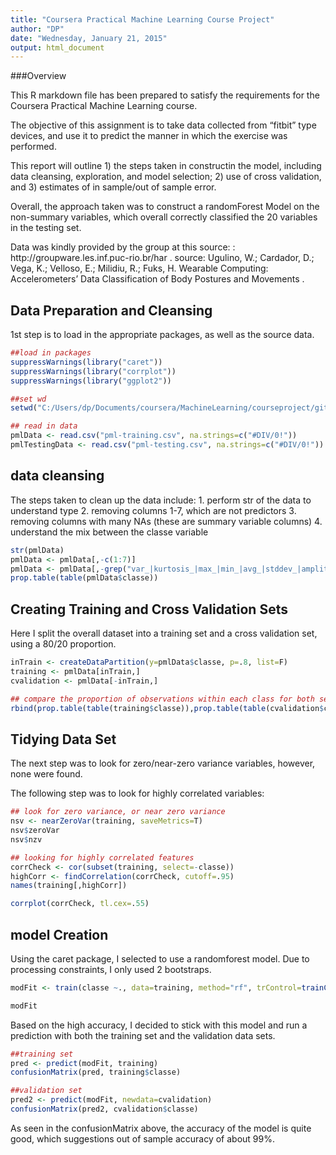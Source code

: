 ```yaml
---
title: "Coursera Practical Machine Learning Course Project"
author: "DP"
date: "Wednesday, January 21, 2015"
output: html_document
---
```


###Overview

This R markdown file has been prepared to satisfy the requirements for the Coursera Practical Machine Learning course. 

The objective of this assignment is to take data collected from "fitbit" type devices, and use it to predict the manner in which the exercise was performed. 

This report will outline 1) the steps taken in constructin the model, including data cleansing, exploration, and model selection; 2) use of cross validation, and 3) estimates of in sample/out of sample error. 

Overall, the approach taken was to construct a randomForest Model on the non-summary variables, which overall correctly classified the 20 variables in the testing set. 

Data was kindly provided by the group at this source: : http://groupware.les.inf.puc-rio.br/har . source: Ugulino, W.; Cardador, D.; Vega, K.; Velloso, E.; Milidiu, R.; Fuks, H. Wearable Computing: Accelerometers' Data Classification of Body Postures and Movements . 


## Data Preparation and Cleansing

1st step is to load in the appropriate packages, as well as the source data.

```r
##load in packages
suppressWarnings(library("caret"))
suppressWarnings(library("corrplot"))
suppressWarnings(library("ggplot2"))

##set wd
setwd("C:/Users/dp/Documents/coursera/MachineLearning/courseproject/github project")

## read in data
pmlData <- read.csv("pml-training.csv", na.strings=c("#DIV/0!"))
pmlTestingData <- read.csv("pml-testing.csv", na.strings=c("#DIV/0!"))

```

## data cleansing 
The steps taken to clean up the data include:
1. perform str of the data to understand type
2. removing columns 1-7, which are not predictors
3. removing columns with many NAs (these are summary variable columns)
4. understand the mix between the classe variable


```r
str(pmlData)
pmlData <- pmlData[,-c(1:7)]
pmlData <- pmlData[,-grep("var_|kurtosis_|max_|min_|avg_|stddev_|amplitude_|total_|skewness_", names(pmlData))]
prop.table(table(pmlData$classe))
```

## Creating Training and Cross Validation Sets
Here I split the overall dataset into a training set and a cross validation set, using a 80/20 proportion.

``` r
inTrain <- createDataPartition(y=pmlData$classe, p=.8, list=F)
training <- pmlData[inTrain,]
cvalidation <- pmlData[-inTrain,]

## compare the proportion of observations within each class for both sets
rbind(prop.table(table(training$classe)),prop.table(table(cvalidation$classe)))

```

## Tidying Data Set
The next step was to look for zero/near-zero variance variables, however, none were found.

The following step was to look for highly correlated variables:

``` r
## look for zero variance, or near zero variance
nsv <- nearZeroVar(training, saveMetrics=T)
nsv$zeroVar
nsv$nzv

## looking for highly correlated features
corrCheck <- cor(subset(training, select=-classe))
highCorr <- findCorrelation(corrCheck, cutoff=.95)
names(training[,highCorr])

corrplot(corrCheck, tl.cex=.55)

```

## model Creation
Using the caret package, I selected to use a randomforest model. Due to processing constraints, I only used 2 bootstraps.

```r
modFit <- train(classe ~., data=training, method="rf", trControl=trainControl(number=2,classProbs=T))

modFit

```

Based on the high accuracy, I decided to stick with this model and run a prediction with both the training set and the validation data sets.

``` r
##training set
pred <- predict(modFit, training)
confusionMatrix(pred, training$classe)

##validation set
pred2 <- predict(modFit, newdata=cvalidation)
confusionMatrix(pred2, cvalidation$classe)
```


As seen in the confusionMatrix above, the accuracy of the model is quite good, which suggestions out of sample accuracy of about 99%. 

